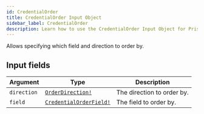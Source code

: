 ```yaml
---
id: CredentialOrder
title: CredentialOrder Input Object
sidebar_label: CredentialOrder
description: Learn how to use the CredentialOrder Input Object for Prismatic's API.
---
```


Allows specifying which field and direction to order by.

## Input fields

| Argument    | Type                                                                | Description                |
| ----------- | ------------------------------------------------------------------- | -------------------------- |
| `direction` | [`OrderDirection!`](api/schema/enum/OrderDirection.mdx)             | The direction to order by. |
| `field`     | [`CredentialOrderField!`](api/schema/enum/CredentialOrderField.mdx) | The field to order by.     |
